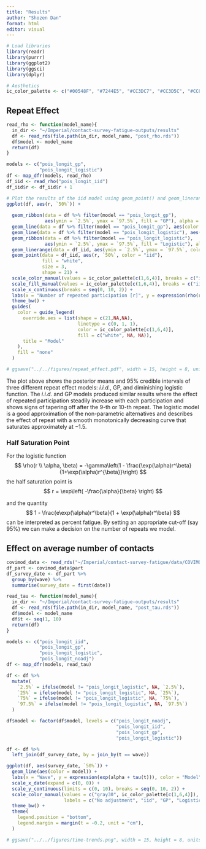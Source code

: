 ```yaml
---
title: "Results"
author: "Shozen Dan"
format: html
editor: visual
---
```


```r
# Load libraries
library(readr)
library(purrr)
library(ggplot2)
library(ggsci)
library(dplyr)

# Aesthetics
ic_color_palette <- c("#00548F", "#7244E5", "#CC3DC7", "#CC3D5C", "#CC893D", "#A3CC3D", "#3DCC41", "#3DCCAD")
```

## Repeat Effect

```r
read_rho <- function(model_name){
  in_dir <- "~/Imperial/contact-survey-fatigue-outputs/results"
  df <- read_rds(file.path(in_dir, model_name, "post_rho.rds"))
  df$model <- model_name
  return(df)
}

models <- c("pois_longit_gp",
            "pois_longit_logistic")
df <- map_dfr(models, read_rho)
df_iid <- read_rho("pois_longit_iid")
df_iid$r <- df_iid$r + 1

# Plot the results of the iid model using geom_point() and geom_linerange()
ggplot(df, aes(r, `50%`)) +
  
  geom_ribbon(data = df %>% filter(model == "pois_longit_gp"),
              aes(ymin = `2.5%`, ymax = `97.5%`, fill = "GP"), alpha = 0.3) +
  geom_line(data = df %>% filter(model == "pois_longit_gp"), aes(color = "GP")) +
  geom_line(data = df %>% filter(model == "pois_longit_logistic"), aes(color = "Logistic")) +
  geom_ribbon(data = df %>% filter(model == "pois_longit_logistic"),
              aes(ymin = `2.5%`, ymax = `97.5%`, fill = "Logistic"), alpha = 0.3) +
  geom_linerange(data = df_iid, aes(ymin = `2.5%`, ymax = `97.5%`, color = "iid"), show.legend = F) +
  geom_point(data = df_iid, aes(r, `50%`, color = "iid"),
             fill = "white",
             size = 3,
             shape = 21) +
  scale_color_manual(values = ic_color_palette[c(1,6,4)], breaks = c("iid", "GP", "Logistic")) +
  scale_fill_manual(values = ic_color_palette[c(1,6,4)], breaks = c("iid", "GP", "Logistic")) +
  scale_x_continuous(breaks = seq(0, 10, 2)) +
  labs(x = "Number of repeated participation [r]", y = expression(rho(r))) +
  theme_bw() +
  guides(
    color = guide_legend(
      override.aes = list(shape = c(21,NA,NA),
                          linetype = c(0, 1, 1),
                          color = ic_color_palette[c(1,6,4)],
                          fill = c("white", NA, NA)),
      title = "Model"
    ),
    fill = "none"
  )

# ggsave("../../figures/repeat_effect.pdf", width = 15, height = 8, units = "cm")
```

The plot above shows the posterior means and 95% credible intervals of three different repeat effect models: *i.i.d.*, GP, and diminishing logistic function. The *i.i.d.* and GP models produced similar results where the effect of repeated participation steadily increase with each participation and shows signs of tapering off after the 9-th or 10-th repeat. The logistic model is a good approximation of the non-parametric alternatives and describes the effect of repeat with a smooth monotonically decreasing curve that saturates approximately at −1.5.

### Half Saturation Point

For the logistic function
$$
\rho(r \\ \alpha, \beta) = -\gamma\left(1 - \frac{\exp(\alpha)r^\beta}{1+\exp(\alpha)r^{\beta}}\right)
$$
the half saturation point is
$$
r = \exp\left( -\frac{\alpha}{\beta} \right)
$$

and the quantity
$$
1 - \frac{e\exp(\alpha)r^\beta}{1 + \exp(\alpha)r^\beta}
$$
can be interpreted as percent fatigue. By setting an appropriate cut-off (say 95%) we can make a decision on the number of repeats we model.

## Effect on average number of contacts

```r
covimod_data <- read_rds("~/Imperial/contact-survey-fatigue/data/COVIMOD/COVIMOD_data_2022-12-29.rds")
df_part <- covimod_data$part
df_survey_date <- df_part %>% 
  group_by(wave) %>%
  summarise(survey_date = first(date))

read_tau <- function(model_name){
  in_dir <- "~/Imperial/contact-survey-fatigue-outputs/results"
  df <- read_rds(file.path(in_dir, model_name, "post_tau.rds"))
  df$model <- model_name
  df$t <- seq(1, 10)
  return(df)
}

models <- c("pois_longit_iid",
            "pois_longit_gp",
            "pois_longit_logistic",
            "pois_longit_noadj")
df <- map_dfr(models, read_tau)

df <- df %>% 
  mutate(
    `2.5%` = ifelse(model != "pois_longit_logistic", NA, `2.5%`),
    `25%` = ifelse(model != "pois_longit_logistic", NA, `25%`),
    `75%` = ifelse(model != "pois_longit_logistic", NA, `75%`),
    `97.5%` = ifelse(model != "pois_longit_logistic", NA, `97.5%`)
  )

df$model <- factor(df$model, levels = c("pois_longit_noadj",
                                        "pois_longit_iid",
                                        "pois_longit_gp",
                                        "pois_longit_logistic"))

df <- df %>% 
  left_join(df_survey_date, by = join_by(t == wave))

ggplot(df, aes(survey_date, `50%`)) +
  geom_line(aes(color = model)) +
  labs(x = "Wave", y = expression(exp(alpha + tau(t))), color = "Model") +
  scale_x_date(expand = c(0, 0)) +
  scale_y_continuous(limits = c(0, 10), breaks = seq(0, 10, 2)) +
  scale_color_manual(values = c("gray30", ic_color_palette[c(1,6,4)]),
                     labels = c("No adjustment", "iid", "GP", "Logistic")) +
  theme_bw() + 
  theme(
    legend.position = "bottom",
    legend.margin = margin(t = -0.2, unit = "cm"),
  )

# ggsave("../../figures/time-trends.png", width = 15, height = 8, units = "cm")
```
